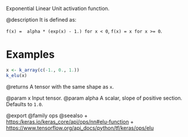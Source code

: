 Exponential Linear Unit activation function.

@description
It is defined as:

`f(x) =  alpha * (exp(x) - 1.) for x < 0`, `f(x) = x for x >= 0`.

# Examples
```r
x <- k_array(c(-1., 0., 1.))
k_elu(x)
```

@returns
A tensor with the same shape as `x`.

@param x Input tensor.
@param alpha A scalar, slope of positive section. Defaults to `1.0`.

@export
@family ops
@seealso
+ <https:/keras.io/keras_core/api/ops/nn#elu-function>
+ <https://www.tensorflow.org/api_docs/python/tf/keras/ops/elu>
